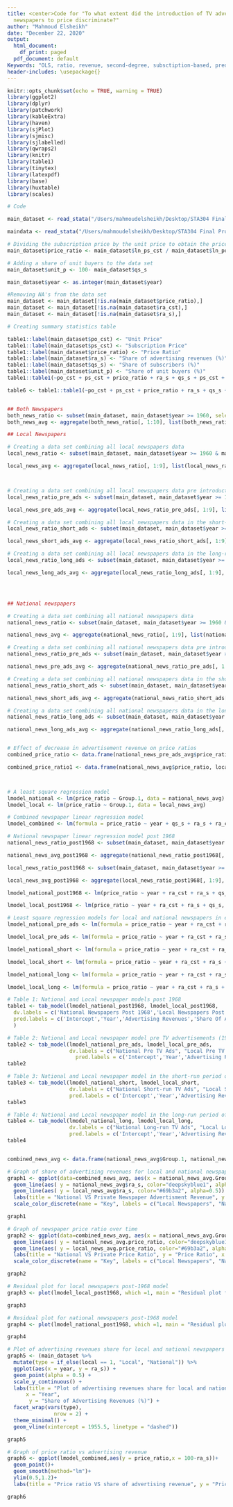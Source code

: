 ```yaml
---
title: <center>Code for "To what extent did the introduction of TV advertisements in 1968 cause French
  newspapers to price discriminate?"
author: "Mahmoud Elsheikh"
date: "December 22, 2020"
output:
  html_document:
    df_print: paged
  pdf_document: default
Keywords: "OLS, ratio, revenue, second-degree, subsctiption-based, predictor, RSS, P-value"
header-includes: \usepackage{}
---
```



```r
knitr::opts_chunk$set(echo = TRUE, warning = TRUE)
library(ggplot2)
library(dplyr)
library(patchwork)
library(kableExtra)
library(haven)
library(sjPlot)
library(sjmisc)
library(sjlabelled)
library(qwraps2)
library(knitr)
library(table1)
library(tinytex)
library(latexpdf)
library(base)
library(huxtable)
library(scales)
```


```r

# Code

main_dataset <- read_stata("/Users/mahmoudelsheikh/Desktop/STA304 Final Project/116438-V1/data/dta/main_dataset.dta")

maindata <- read_stata("/Users/mahmoudelsheikh/Desktop/STA304 Final Project/116438-V1/data/dta/main_dataset.dta")

# Dividing the subscription price by the unit price to obtain the price ratio 
main_dataset$price_ratio <- main_dataset$ln_ps_cst / main_dataset$ln_po_cst

# Adding a share of unit buyers to the data set
main_dataset$unit_p <- 100- main_dataset$qs_s

main_dataset$year <- as.integer(main_dataset$year)

#Removing NA's from the data set
main_dataset <- main_dataset[!is.na(main_dataset$price_ratio),]
main_dataset <- main_dataset[!is.na(main_dataset$ra_cst),]
main_dataset <- main_dataset[!is.na(main_dataset$ra_s),]

# Creating summary statistics table

table1::label(main_dataset$po_cst) <- "Unit Price"
table1::label(main_dataset$ps_cst) <- "Subscription Price"
table1::label(main_dataset$price_ratio) <- "Price Ratio"
table1::label(main_dataset$ra_s) <- "Share of advertising revenues (%)"
table1::label(main_dataset$qs_s) <- "Share of subscribers (%)"
table1::label(main_dataset$unit_p) <- "Share of unit buyers (%)"
table1::table1(~po_cst + ps_cst + price_ratio + ra_s + qs_s + ps_cst + unit_p, data = main_dataset)

table6 <- table1::table1(~po_cst + ps_cst + price_ratio + ra_s + qs_s + ps_cst + unit_p, data = main_dataset)


## Both Newspapers
both_news_ratio <- subset(main_dataset, main_dataset$year >= 1960, select=c(rtotal_cst, price_ratio, local, ln_po_cst, id_news, year, ra_cst, po_cst, ps_cst, ra_s, qs_s))
both_news_avg <- aggregate(both_news_ratio[, 1:10], list(both_news_ratio$year), mean)

## Local Newspapers

# Creating a data set combining all local newspapers data
local_news_ratio <- subset(main_dataset, main_dataset$year >= 1960 & main_dataset$local == 1, select=c(rtotal_cst, price_ratio, local, ln_po_cst, id_news, year, ra_cst, ra_s, qs_s))

local_news_avg <- aggregate(local_news_ratio[, 1:9], list(local_news_ratio$year), mean)



# Creating a data set combining all local newspapers data pre introduction of advertisements on TV (1966-1968)
local_news_ratio_pre_ads <- subset(main_dataset, main_dataset$year >= 1966 & main_dataset$year <= 1968 & main_dataset$local == 1, select=c(rtotal_cst, price_ratio, local, ln_po_cst, id_news, year, ra_cst, ra_s, qs_s))

local_news_pre_ads_avg <- aggregate(local_news_ratio_pre_ads[, 1:9], list(local_news_ratio_pre_ads$year), mean)

# Creating a data set combining all local newspapers data in the short-run introduction of advertisements on TV (1969-1971)
local_news_ratio_short_ads <- subset(main_dataset, main_dataset$year >= 1969 & main_dataset$year <= 1971 & main_dataset$local == 1, select=c(rtotal_cst, price_ratio, local, ln_po_cst, id_news, year, ra_cst, ra_s, qs_s))

local_news_short_ads_avg <- aggregate(local_news_ratio_short_ads[, 1:9], list(local_news_ratio_short_ads$year), mean)

# Creating a data set combining all local newspapers data in the long-run introduction of advertisements on TV (1972+)
local_news_ratio_long_ads <- subset(main_dataset, main_dataset$year >= 1972 & main_dataset$local == 1, select=c(rtotal_cst, price_ratio, local, ln_po_cst, id_news, year, ra_cst, ra_s, qs_s))

local_news_long_ads_avg <- aggregate(local_news_ratio_long_ads[, 1:9], list(local_news_ratio_long_ads$year), mean)




## National newspapers

# Creating a data set combining all national newspapers data 
national_news_ratio <- subset(main_dataset, main_dataset$year >= 1960 & main_dataset$local == 0, select=c(rtotal_cst, price_ratio, local, ln_po_cst, id_news, year, ra_cst, ra_s, qs_s))

national_news_avg <- aggregate(national_news_ratio[, 1:9], list(national_news_ratio$year), mean, drop = TRUE)

# Creating a data set combining all national newspapers data pre introduction of advertisements on TV (1966-1968)
national_news_ratio_pre_ads <- subset(main_dataset, main_dataset$year >= 1966 & main_dataset$year <= 1968 & main_dataset$local == 0, select=c(rtotal_cst, price_ratio, local, ln_po_cst, id_news, year, ra_cst, ra_s, qs_s))

national_news_pre_ads_avg <- aggregate(national_news_ratio_pre_ads[, 1:9], list(national_news_ratio_pre_ads$year), mean, drop = TRUE)

# Creating a data set combining all national newspapers data in the short-run introduction of advertisements on TV (1969-1971)
national_news_ratio_short_ads <- subset(main_dataset, main_dataset$year >= 1969 & main_dataset$year <= 1971 & main_dataset$local == 0, select=c(rtotal_cst, price_ratio, local, ln_po_cst, id_news, year, ra_cst, ra_s, qs_s))

national_news_short_ads_avg <- aggregate(national_news_ratio_short_ads[, 1:9], list(national_news_ratio_short_ads$year), mean, drop = TRUE)

# Creating a data set combining all national newspapers data in the long-run introduction of advertisements on TV (1972+)
national_news_ratio_long_ads <- subset(main_dataset, main_dataset$year >= 1972 & main_dataset$local == 0, select=c(rtotal_cst, price_ratio, local, ln_po_cst, id_news, year, ra_cst, ra_s, qs_s))

national_news_long_ads_avg <- aggregate(national_news_ratio_long_ads[, 1:9], list(national_news_ratio_long_ads$year), mean, drop = TRUE)


# Effect of decrease in advertisement revenue on price ratios
combined_price_ratio <- data.frame(national_news_pre_ads_avg$price_ratio, local_news_pre_ads_avg$price_ratio, national_news_short_ads_avg)

combined_price_ratio1 <- data.frame(national_news_avg$price_ratio, local_news_avg$price_ratio, national_news_avg$Group.1)



# A least square regression model 
lmodel_national <- lm(price_ratio ~ Group.1, data = national_news_avg)
lmodel_local <- lm(price_ratio ~ Group.1, data = local_news_avg)

# Combined newspaper linear regression model
lmodel_combined <- lm(formula = price_ratio ~ year + qs_s + ra_s + ra_cst, data = both_news_ratio)

# National newspaper linear regression model post 1968
national_news_ratio_post1968 <- subset(main_dataset, main_dataset$year >= 1968 & main_dataset$local == 0, select=c(rtotal_cst, price_ratio, local, ln_po_cst, id_news, year, ra_cst, ra_s, qs_s))

national_news_avg_post1968 <- aggregate(national_news_ratio_post1968[, 1:9], list(national_news_ratio_post1968$year), mean, drop = TRUE)

local_news_ratio_post1968 <- subset(main_dataset, main_dataset$year >= 1968 & main_dataset$local == 1, select=c(rtotal_cst, price_ratio, local, ln_po_cst, id_news, year, ra_cst, ra_s, qs_s))

local_news_avg_post1968 <- aggregate(local_news_ratio_post1968[, 1:9], list(local_news_ratio_post1968$year), mean, drop = TRUE)

lmodel_national_post1968 <- lm(price_ratio ~ year + ra_cst + ra_s + qs_s, data = national_news_ratio_post1968)

lmodel_local_post1968 <- lm(price_ratio ~ year + ra_cst + ra_s + qs_s, data = local_news_ratio_post1968)

# Least square regression models for local and national newspapers in each period
lmodel_national_pre_ads <- lm(formula = price_ratio ~ year + ra_cst + ra_s + qs_s,  data = national_news_ratio_pre_ads)

lmodel_local_pre_ads <- lm(formula = price_ratio ~ year + ra_cst + ra_s + qs_s,  data = local_news_ratio_pre_ads)

lmodel_national_short <- lm(formula = price_ratio ~ year + ra_cst + ra_s + qs_s,  data = national_news_ratio_short_ads)

lmodel_local_short <- lm(formula = price_ratio ~ year + ra_cst + ra_s + qs_s,  data = local_news_ratio_short_ads)

lmodel_national_long <- lm(formula = price_ratio ~ year + ra_cst + ra_s + qs_s,  data = national_news_ratio_long_ads)

lmodel_local_long <- lm(formula = price_ratio ~ year + ra_cst + ra_s + qs_s,  data = local_news_ratio_long_ads)

# Table 1: National and Local newspaper models post 1968
table1 <- tab_model(lmodel_national_post1968, lmodel_local_post1968,
  dv.labels = c('National Newspapers Post 1968','Local Newspapers Post 1968'),
  pred.labels = c('Intercept','Year','Advertising Revenues','Share Of Advertising Revenues(%)','Share of subscribers(%)')
  )

# Table 2: National and Local newspaper model pre TV advertisements (1966-1968)
table2 <- tab_model(lmodel_national_pre_ads, lmodel_local_pre_ads,
                    dv.labels = c("National Pre TV Ads", "Local Pre TV Ads"),
                      pred.labels = c('Intercept','Year','Advertising Revenues','Share Of Advertising Revenues(%)','Share of subscribers(%)'))
table2

# Table 3: National and Local newspaper model in the short-run period of TV advertisements introduction (1969-1971)
table3 <- tab_model(lmodel_national_short, lmodel_local_short,
                    dv.labels = c("National Short-run TV Ads", "Local Short-run TV Ads"),
                    pred.labels = c('Intercept','Year','Advertising Revenues','Share Of Advertising Revenues(%)','Share of subscribers(%)'))
table3

# Table 4: National and Local newspaper model in the long-run period of TV advertisements introduction (1972-1974)
table4 <- tab_model(lmodel_national_long, lmodel_local_long,
                    dv.labels = c("National Long-run TV Ads", "Local Long-run TV Ads"),
                    pred.labels = c('Intercept','Year','Advertising Revenues','Share Of Advertising Revenues(%)','Share of subscribers(%)'))
table4


combined_news_avg <- data.frame(national_news_avg$Group.1, national_news_avg$price_ratio, local_news_avg$price_ratio, national_news_avg$ra_cst, local_news_avg$ra_s)

# Graph of share of advertising revenues for local and national newspapers
graph1 <- ggplot(data=combined_news_avg, aes(x = national_news_avg.Group.1, y = national_news_avg.ra_s)) +
  geom_line(aes( y = national_news_avg$ra_s, color="deepskyblue1", alpha=0.5)) +
  geom_line(aes( y = local_news_avg$ra_s, color="#69b3a2", alpha=0.5)) +
  labs(title = "National VS Private Newspaper Advertisment Revenue", y = "Share of Advertising Revenue (%)", x = "Year") +
  scale_color_discrete(name = "Key", labels = c("Local Newspapers", "National Newspapers"))

graph1

# Graph of newspaper price ratio over time
graph2 <- ggplot(data=combined_news_avg, aes(x = national_news_avg.Group.1, y = national_news_avg.price_ratio)) +
  geom_line(aes( y = national_news_avg.price_ratio, color="deepskyblue1", alpha=0.5)) +
  geom_line(aes( y = local_news_avg.price_ratio, color="#69b3a2", alpha=0.5)) +
  labs(title = "National VS Private Price Ratio", y = "Price Ratio", x = "Year") +
  scale_color_discrete(name = "Key", labels = c("Local Newspapers", "National Newspapers"))

graph2

# Residual plot for local newspapers post-1968 model
graph3 <- plot(lmodel_local_post1968, which =1, main = "Residual plot for local newspapers post-1968 model", sub.caption= NA, caption = NA)

graph3

# Residual plot for national newspapers post-1968 model
graph4 <- plot(lmodel_national_post1968, which =1, main = "Residual plot for national newspapers post-1968 model", sub.caption= NA, caption = NA)

graph4

# Plot of advertising revenues share for local and national newspapers
graph5 <- (main_dataset %>% 
  mutate(type = if_else(local == 1, "Local", "National")) %>% 
  ggplot(aes(x = year, y = ra_s)) +
  geom_point(alpha = 0.5) +
  scale_y_continuous() +
  labs(title = "Plot of advertising revenues share for local and national newspapers",
      x = "Year",
       y = "Share of Advertising Revenues (%)") +
  facet_wrap(vars(type),
               nrow = 2) +
  theme_minimal() +
  geom_vline(xintercept = 1955.5, linetype = "dashed"))

graph5

# Graph of price ratio vs advertising revenue
graph6 <- ggplot(lmodel_combined,aes(y = price_ratio,x = 100-ra_s))+
  geom_point()+
  geom_smooth(method="lm")+
  ylim(0.5,1.2)+
  labs(title = "Price ratio VS share of advertising revenue", y = "Price Ratio", x = "Share of Advertising Revenue (%)") 

graph6
```






